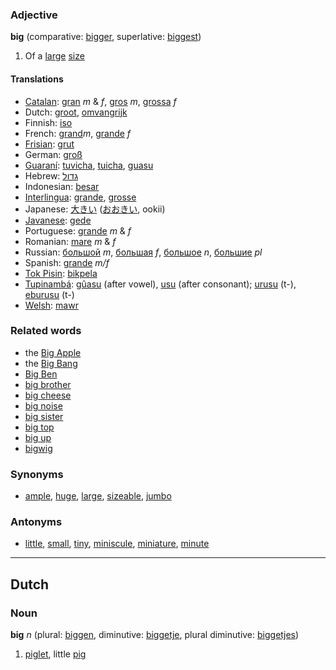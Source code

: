 ===Adjective===
'''big''' (comparative: [[bigger]], superlative: [[biggest]])

#Of a [[large]] [[size]]

====Translations====
*[[Catalan]]: [[gran]] ''m'' & ''f'', [[gros]] ''m'', [[grossa]] ''f''
*Dutch: [[groot]], [[omvangrijk]]
*Finnish: [[iso]]
*French: [[grand]]''m'', [[grande]] ''f''
*[[Frisian]]: [[grut]]
*German: [[groß]]
*[[Guaraní]]: [[tuvicha]], [[tuicha]], [[guasu]]
*Hebrew: [[גדול]]
*Indonesian: [[besar]]
*[[Interlingua]]: [[grande]], [[grosse]]
*Japanese: [[大きい]] ([[おおきい]], ookii)
*[[Javanese]]: [[gede]]
*Portuguese: [[grande]] ''m'' & ''f''
*Romanian: [[mare]] ''m'' & ''f''
*Russian: [[большой]] ''m'', [[большая]] ''f'', [[большое]] ''n'', [[большие]] ''pl''
*Spanish: [[grande]] ''m/f''
*[[Tok Pisin]]: [[bikpela]]
*[[Tupinambá]]: [[gûasu]] (after vowel), [[usu]] (after consonant); [[urusu]] (t-), [[eburusu]] (t-)
*[[Welsh]]: [[mawr]]

===Related words===
*the [[Big Apple]]
*the [[Big Bang]]
*[[Big Ben]]
*[[big brother]] <!--which will include [[Big Brother]] -->
*[[big cheese]]
*[[big noise]]
*[[big sister]]
*[[big top]]
*[[big up]]
*[[bigwig]]

===Synonyms===
*[[ample]], [[huge]], [[large]], [[sizeable]], [[jumbo]]

===Antonyms===
*[[little]], [[small]], [[tiny]], [[miniscule]], [[miniature]], [[minute]]

----
==Dutch==
===Noun===
'''big''' ''n'' (plural: [[biggen]], diminutive: [[biggetje]], plural diminutive: [[biggetjes]])

# [[piglet]], little [[pig]]